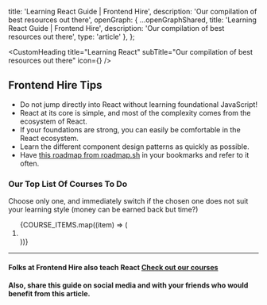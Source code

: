 
  title: 'Learning React Guide | Frontend Hire',
  description: 'Our compilation of best resources out there',
  openGraph: {
    ...openGraphShared,
    title: 'Learning React Guide | Frontend Hire',
    description: 'Our compilation of best resources out there',
    type: 'article'
  },
};

<MdxImage src={coverPhoto} alt='' />

<CustomHeading 
  title="Learning React"
  subTitle="Our compilation of best resources out there"
  icon={<MdxImage src={reactLogo} alt='' />}
  />

<AuthorCard
  name="Hruthik Reddy"
  linkedIn="https://www.linkedin.com/in/yarala-hruthik-reddy/"
  twitter="https://twitter.com/thisisyhr"
  website="https://www.iamyhr.com/"
  github="https://github.com/yaralahruthik"
  image={authorImg}
  lastUpdated="12th Feb 2024"
 />

## Frontend Hire Tips

- Do <SpecialText>not</SpecialText> jump directly into React without learning foundational JavaScript!
- React at <SpecialText>its core is simple</SpecialText>, and most of the complexity comes from the ecosystem of React.
- If your <SpecialText>foundations are strong</SpecialText>, you can easily be comfortable in the React ecosystem.
- Learn the different <SpecialText>component design patterns</SpecialText> as quickly as possible.
- Have <SpecialText isLink>[this roadmap from roadmap.sh](https://roadmap.sh/react)</SpecialText> in your bookmarks and refer to it often.


### Our Top List Of Courses To Do

Choose only one, and immediately switch if the chosen one does not suit your learning style (<SpecialText>money can be earned back but time?</SpecialText>)

<ol className="not-prose flex flex-col gap-[10px]">
  {COURSE_ITEMS.map((item) => (
    <li key={item.link}>
      <GuideSpecialItem {...item} />
    </li>
  ))}
</ol>

---

#### Folks at Frontend Hire also teach React <SpecialText>[Check out our courses](/courses)</SpecialText>

#### Also, share this guide on social media and with your friends who would benefit from this article.

<ShareLinks link='https://www.frontendhire.com/guides/skills/react' />